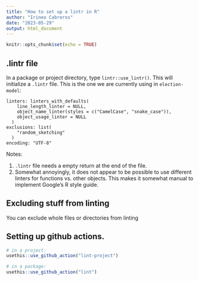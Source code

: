 ```yaml
---
title: "How to set up a lintr in R"
author: "Irineo Cabreros"
date: "2023-05-29"
output: html_document
---
```


```r
knitr::opts_chunk$set(echo = TRUE)
```

## .lintr file

In a package or project directory, type `lintr::use_lintr()`. This will initialize a `.lintr` file. This is the one we are currently using in `election-model`: 

```
linters: linters_with_defaults(
    line_length_linter = NULL,
    object_name_linter(styles = c("CamelCase", "snake_case")),
    object_usage_linter = NULL
  )
exclusions: list(
    "random_sketching"
  )
encoding: "UTF-8"

```

Notes: 

1. `.lintr` file needs a empty return at the end of the file. 
2. Somewhat annoyingly, it does not appear to be possible to use different linters for functions vs. other objects. This makes it somewhat manual to implement Google's R style guide. 

## Excluding stuff from linting

You can exclude whole files or directories from linting 

## Setting up github actions.

```r
# in a project:
usethis::use_github_action("lint-project")

# in a package:
usethis::use_github_action("lint")
```
